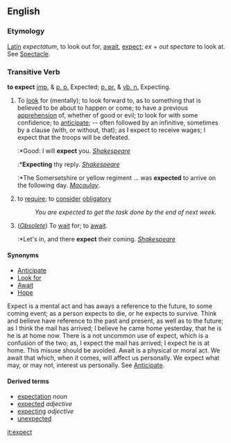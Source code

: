 {{rfc}}
==English==

===Etymology===
[[Latin]] ''expectatum'', to look out for, [[await]], [[expect]]; ''ex'' + ''out'' ''spectare'' to look at. See [[Spectacle]].

===Transitive Verb===
'''to expect'''
[[imp.]] & [[p. p.]] Expected; [[p. pr.]] & [[vb. n.]] Expecting.
#To [[look]] for (mentally); to look forward to, as to something that is believed to be about to happen or come; to have a previous [[apprehension]] of, whether of good or evil; to look for with some confidence; to [[anticipate]]; -- often followed by an infinitive, sometimes by a clause (with, or without, that); as I expect to receive wages; I expect that the troops will be defeated.
#:*Good: I will '''expect''' you. ''[[Shakespeare (source)|Shakespeare]]''
#:*'''Expecting''' thy reply. ''[[Shakespeare (source)|Shakespeare]]''
#:*The Somersetshire or yellow regiment ... was '''expected''' to arrive on the following day. ''[[Macaulay]]''.
# to [[require]]; to [[consider]] [[obligatory]]
#:''You are expected to get the task done by the end of next week.''
#(''[[Obsolete]]'') To [[wait]] for; to [[await]].
#:*Let's in, and there '''expect''' their coming. ''[[Shakespeare (source)|Shakespeare]]''

====Synonyms====
*[[Anticipate]]
*[[Look|Look for]]
*[[Await]]
*[[Hope]]

Expect is a mental act and has aways a reference to the future, to some coming event; as a person expects to die, or he expects to survive. Think and believe have reference to the past and present, as well as to the future; as I think the mail has arrived; I believe he came home yesterday, that he is he is at home now. There is a not uncommon use of expect, which is a confusion of the two; as, I expect the mail has arrived; I expect he is at home. This misuse should be avoided. Await is a physical or moral act. We await that which, when it comes, will affect us personally. We expect what may, or may not, interest us personally. See [[Anticipate]].

====Derived terms====
*[[expectation]] ''noun''
*[[expected]] ''adjective''
*[[expecting]] ''adjective''<!-- pregnancy -->
*[[unexpected]]

{{webster}}
[[it:expect]]